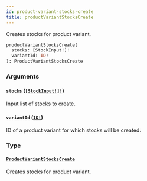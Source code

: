 ```yaml
---
id: product-variant-stocks-create
title: productVariantStocksCreate
---
```


Creates stocks for product variant.

```graphql
productVariantStocksCreate(
  stocks: [StockInput!]!
  variantId: ID!
): ProductVariantStocksCreate

```

### Arguments

#### `stocks` ([`[StockInput!]!`](/api-reference/inputs/stock-input.mdx))

Input list of stocks to create.

#### `variantId` ([`ID!`](/api-reference/scalars/id.mdx))

ID of a product variant for which stocks will be created.

### Type

#### [`ProductVariantStocksCreate`](/api-reference/objects/product-variant-stocks-create.mdx)

Creates stocks for product variant.
